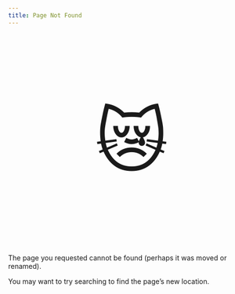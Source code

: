 ```yaml
---
title: Page Not Found
---
```


<p style="font-size:15vw; text-align:center">😿</p>

The page you requested cannot be found (perhaps it was moved or renamed).

You may want to try searching to find the page's new location.
